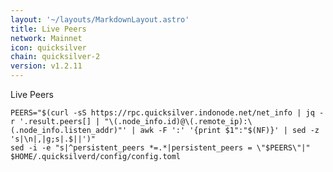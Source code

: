 ```yaml
---
layout: '~/layouts/MarkdownLayout.astro'
title: Live Peers
network: Mainnet
icon: quicksilver
chain: quicksilver-2
version: v1.2.11
---
```

Live Peers 

```
PEERS="$(curl -sS https://rpc.quicksilver.indonode.net/net_info | jq -r '.result.peers[] | "\(.node_info.id)@\(.remote_ip):\(.node_info.listen_addr)"' | awk -F ':' '{print $1":"$(NF)}' | sed -z 's|\n|,|g;s|.$||')"
sed -i -e "s|^persistent_peers *=.*|persistent_peers = \"$PEERS\"|" $HOME/.quicksilverd/config/config.toml
```